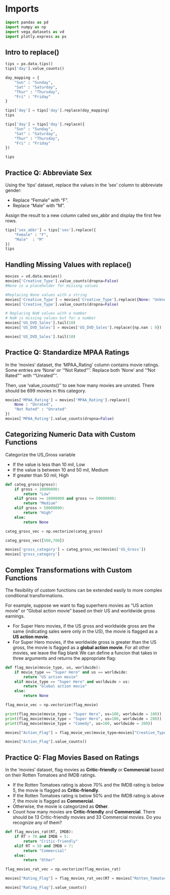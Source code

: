 # Imports

```python
import pandas as pd
import numpy as np
import vega_datasets as vd
import plotly.express as px
```

## Intro to replace()

```python
tips = px.data.tips()
tips['day'].value_counts()
```

```python
day_mapping = {
    "Sun" : "Sunday",
    "Sat" : "Saturday",
    "Thur" : "Thursday",
    "Fri" : "Friday"
}

tips['day'] = tips['day'].replace(day_mapping)
tips
```

```python
tips['day'] = tips['day'].replace({
    "Sun" : "Sunday",
    "Sat" : "Saturday",
    "Thur" : "Thursday",
    "Fri" : "Friday"
})

tips
```

## Practice Q: Abbreviate Sex

Using the 'tips' dataset, replace the values in the 'sex' column to abbreviate gender:

- Replace "Female" with "F".
- Replace "Male" with "M".

Assign the result to a new column called sex_abbr and display the first few rows.

```python
tips['sex_abbr'] = tips['sex'].replace({
    "Female" : "F",
    "Male"  : "M"
})
tips
```

## Handling Missing Values with replace()

```python
movies = vd.data.movies()
movies['Creative_Type'].value_counts(dropna=False)
#None is a placeholder for misisng values
```

```python
#Replacing None values with a string
movies['Creative_Type'] = movies['Creative_Type'].replace({None: "Unknown/Unclear"})
movies['Creative_Type'].value_counts(dropna=False)
```

```python
# Replacing NaN values with a number
# NaN is missing values but for a number
movies['US_DVD_Sales'].tail(10)
movies['US_DVD_Sales'] = movies['US_DVD_Sales'].replace({np.nan : 0})
```

```python
movies['US_DVD_Sales'].tail(10)
```

## Practice Q: Standardize MPAA Ratings

In the 'movies' dataset, the 'MPAA_Rating' column contains movie ratings. Some entries are 'None' or '"Not Rated"''. Replace both 'None' and '"Not Rated"'' with '"Unrated"''.

Then, use 'value_counts()'' to see how many movies are unrated. There should be 699 movies in this category.

```python
movies['MPAA_Rating'] = movies['MPAA_Rating'].replace({
    None : "Unrated",
    "Not Rated" : "Unrated"
})
movies['MPAA_Rating'].value_counts(dropna=False)
```

## Categorizing Numeric Data with Custom Functions

Categorize the US_Gross variable

- If the value is less than 10 mil, Low
- If the value is between 10 and 50 mil, Medium
- If greater than 50 mil, High

```python
def categ_gross(gross):
    if gross < 10000000:
        return "Low"
    elif gross >= 10000000 and gross <= 50000000:
        return "Medium"
    elif gross > 50000000:
        return "High"
    else:
        return None

categ_gross_vec = np.vectorize(categ_gross)

categ_gross_vec([500,700])
```

```python
movies['gross_category'] = categ_gross_vec(movies['US_Gross'])
movies['gross_category']
```

## Complex Transformations with Custom Functions

The flexibility of custom functions can be extended easily to more complex conditional transformations.

For example, suppose we want to flag superhero movies as “US action movie” or “Global action movie” based on their US and worldwide gross earnings.

- For Super Hero movies, if the US gross and worldwide gross are the same (indicating sales were only in the US), the movie is flagged as a **US action movie**.
- For Super Hero movies, if the worldwide gross is greater than the US gross, the movie is flagged as a **global action movie**.
For all other movies, we leave the flag blank
We can define a funcion that takes in three arguments and returns the appropriate flag:

```python
def flag_movie(movie_type, us, worldwide):
    if movie_type == "Super Hero" and us == worldwide:
        return "US action movie"
    elif movie_type == "Super Hero" and worldwide > us:
        return "Global action movie"
    else: 
        return None

flag_movie_vec = np.vectorize(flag_movie)
```

```python
print(flag_movie(movie_type = "Super Hero", us=100, worldwide = 100))
print(flag_movie(movie_type = "Super Hero", us=100, worldwide = 200))
print(flag_movie(movie_type = "Comedy", us=100, worldwide = 200))
```

```python
movies["Action_Flag"] = flag_movie_vec(movie_type=movies["Creative_Type"], us =movies["US_Gross"], worldwide = movies["Worldwide_Gross"])

movies["Action_Flag"].value_counts()
```

## Practice Q: Flag Movies Based on Ratings

In the 'movies' dataset, flag movies as **Critic-friendly** or **Commercial** based on their Rotten Tomatoes and IMDB ratings.

- If the Rotten Tomatoes rating is above 70% and the IMDB rating is below 5, the movie is flagged as **Critic-friendly**.
- If the Rotten Tomatoes rating is below 50% and the IMDB rating is above 7, the movie is flagged as **Commercial**.
- Otherwise, the movie is categorized as **Other**.
- Count how many movies are **Critic-friendly** and **Commercial**. There should be 13 Critic-friendly movies and 33 Commercial movies. Do you recognize any of them?

```python
def flag_movies_rat(RT, IMDB):
    if RT > 70 and IMDB < 5:
        return "Critic-friendly"
    elif RT < 50 and IMDB > 7:
        return "Commercial"
    else:
        return "Other"

flag_movies_rat_vec = np.vectorize(flag_movies_rat)
```

```python
movies["Rating_Flag"] = flag_movies_rat_vec(RT = movies["Rotten_Tomatoes_Rating"], IMDB = movies["IMDB_Rating"])

movies["Rating_Flag"].value_counts()
```


